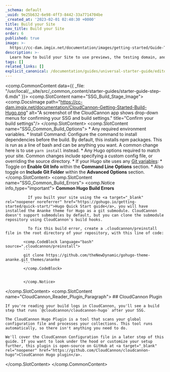 ```yaml
---
_schema: default
_uuid: 9e25b632-6e98-4ff3-8442-33a7714704be
_created_at: '2023-02-01 02:40:30 +0000'
title: Build your Site
nav_title: Build your Site
order: 6
published: true
image: >-
  https://cc-dam.imgix.net/documentation/images/getting-started/Guide-Thumbnails/CloudCannon-Getting-Started-Thumbnail-Hugo.png
description: >-
  Learn how to build your Site to use previews, the testing domain, and the Visual Editor.
tags: []
related_links: []
explicit_canonical: /documentation/guides/universal-starter-guide/editor-configuration/
---
```

<comp.CommonContent data={{ _file: "/usr/local/__site/src/_common_content/starter-guides/starter-guide-step-6.mdx" }}>
  <comp.SlotContent name="SSG_Build_Stage_Image">
    <comp.DocsImage path="https://cc-dam.imgix.net/documentation/CloudCannon-Getting-Started-Build-Hugo.png" alt="A screenshot of the CloudCannon app shows drop-down menus for confirming your SSG and build settings." title="Confirm your build settings"/>
  </comp.SlotContent>
  <comp.SlotContent name="SSG_Common_Build_Options">
    * Any required environment variables.
    * Install Command: Configure the command to install dependencies before the build. By default, this installs npm packages. This is run as a line of bash and can be anything you want. A common change here is to use `yarn install` instead.
    * Any Hugo options required to match your site. Common changes include specifying a custom config file, or overriding the source directory.
    * If your Hugo site uses any [Git variables](https://gohugo.io/variables/git/):
      * Toggle on **Enable Git Info** within the **Command Line Options** section.
      * Also toggle on **Include Git Folder** within the **Advanced Options** section.
  </comp.SlotContent>
  <comp.SlotContent name="SSG_Common_Build_Errors">
    <comp.Notice info_type="important">
              **Common Hugo Build Errors**

              If you built your site using the <a target="_blank" rel="noopener noreferrer" href="https://gohugo.io/getting-started/quick-start/">Hugo Quick Start guide</a>, you will have installed the Ananke theme for Hugo as a git submodule. CloudCannon doesn't support submodules by default, but you can clone the submodule repository using CloudCannon's build hooks.

              To fix this build error, create a .cloudcannon/preinstall file in the root directory of your repository, with this line of code:

            <comp.CodeBlock language="bash" source=".cloudcannon/preinstall">
            ```
            git clone https://github.com/theNewDynamic/gohugo-theme-ananke.git themes/ananke
            ```
            </comp.CodeBlock>


            </comp.Notice>
  </comp.SlotContent>
  <comp.SlotContent name="CloudCannon_Reader_Plugin_Paragraph">
    ## CloudCannon Plugin

    If you're reading your build logs in CloudCannon, you'll see a build step that runs `@cloudcannon/cloudcannon-hugo` after your SSG.

    The CloudCannon Hugo Plugin is a tool that scans your global configuration file and processes your collections. This tool runs automatically, so there isn't anything you need to do.

    We'll cover the CloudCannon Configuration file in a later step of this guide. If you want to look under the hood or customize your setup further, this plugin is open-source on GitHub at <a target="_blank" rel="noopener" href="https://github.com/CloudCannon/cloudcannon-hugo">CloudCannon Hugo plugin</a>.
  </comp.SlotContent>
</comp.CommonContent>